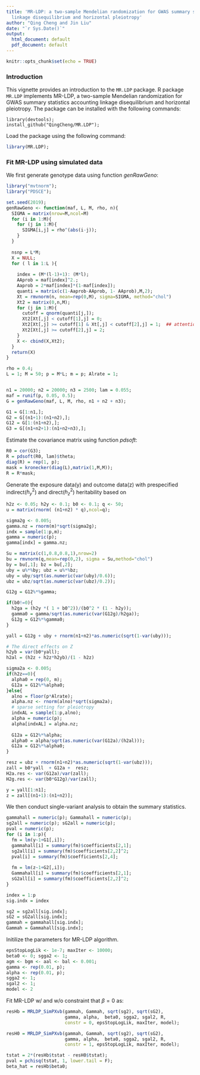 ---
title: 'MR-LDP: a two-sample Mendelian randomization for GWAS summary statistics accounting
  linkage disequilibrium and horizontal pleiotropy'
author: "Qing Cheng and Jin Liu"
date: "`r Sys.Date()`"
output:
  html_document: default
  pdf_document: default
---

```{r setup, include=FALSE}
knitr::opts_chunk$set(echo = TRUE)
```

### Introduction
This vignette provides an introduction to the `MR.LDP` package. R package `MR.LDP` implements MR-LDP, a two-sample Mendelian randomization for GWAS summary statistics accounting
  linkage disequilibrium and horizontal pleiotropy.
The package can be installed with the following commands:
```
library(devtools);
install_github("QingCheng/MR.LDP");
```
Load the package using the following command:
```{r}
library(MR.LDP);
```

### Fit MR-LDP using simulated data

We first generate genotype data using function _genRawGeno_:
```{r}
library("mvtnorm");
library("PDSCE");

set.seed(2019);
genRawGeno <- function(maf, L, M, rho, n){
  SIGMA = matrix(nrow=M,ncol=M)
  for (i in 1:M){
    for (j in 1:M){
      SIGMA[i,j] = rho^(abs(i-j));
    }
  }
  
  nsnp = L*M;
  X = NULL;
  for ( l in 1:L ){
    
    index = (M*(l-1)+1): (M*l);
    AAprob = maf[index]^2.;
    Aaprob = 2*maf[index]*(1-maf[index]);
    quanti = matrix(c(1-Aaprob-AAprob, 1- AAprob),M,2);
    Xt = rmvnorm(n, mean=rep(0,M), sigma=SIGMA, method="chol")
    Xt2 = matrix(0,n,M);
    for (j in 1:M){
      cutoff = qnorm(quanti[j,]);
      Xt2[Xt[,j] < cutoff[1],j] = 0;
      Xt2[Xt[,j] >= cutoff[1] & Xt[,j] < cutoff[2],j] = 1;  ## attention
      Xt2[Xt[,j] >= cutoff[2],j] = 2;
    }
    X <- cbind(X,Xt2);
  }
  return(X)
}

rho = 0.4; 
L = 1; M = 50; p = M*L; m = p; Alrate = 1;


n1 = 20000; n2 = 20000; n3 = 2500; lam = 0.055;
maf = runif(p, 0.05, 0.5);
G = genRawGeno(maf, L, M, rho, n1 + n2 + n3);

G1 = G[1:n1,];
G2 = G[(n1+1):(n1+n2),];
G12 = G[1:(n1+n2),];
G3 = G[(n1+n2+1):(n1+n2+n3),];
```
Estimate the covariance matrix using function _pdsoft_:
```{r}
R0 = cor(G3);
R = pdsoft(R0, lam)$theta;
diag(R) = rep(1, p);
mask = kronecker(diag(L),matrix(1,M,M));
R = R*mask;
```
Generate the exposure data(y) and outcome data(z) with prespecified indirect($h_y^2$) and direct($h_{z}^2$) heritability based on 
\begin{eqnarray*}
\mathbf{y} = \mathbf{G}_1\mathbf{\gamma} +\mathbf{U}_x  \mathbf{\eta}_x  + \mathbf{e}_1,\quad \mathbf{z} = \beta_0 \mathbf{x} + \mathbf{G}_2 \mathbf{\alpha} +  \mathbf{U}_y\mathbf{\eta}_y+ \mathbf{e}_2,
\end{eqnarray*}

```{r}
h2z <- 0.05; h2y <- 0.1; b0 <- 0.1; q <- 50;
u = matrix(rnorm( (n1+n2) * q),ncol=q);

sigma2g <- 0.005;
gamma.nz = rnorm(m)*sqrt(sigma2g);
indx = sample(1:p,m);
gamma = numeric(p);
gamma[indx] = gamma.nz;

Su = matrix(c(1,0.8,0.8,1),nrow=2)
bu = rmvnorm(q,mean=rep(0,2), sigma = Su,method="chol")
by = bu[,1]; bz = bu[,2];
uby = u%*%by; ubz = u%*%bz;
uby = uby/sqrt(as.numeric(var(uby)/0.6));
ubz = ubz/sqrt(as.numeric(var(ubz)/0.2));

G12g = G12%*%gamma;

if(b0!=0){
  h2ga = (h2y *( 1 + b0^2))/(b0^2 * (1 - h2y));
  gamma0 = gamma/sqrt(as.numeric(var(G12g)/h2ga));
  G12g = G12%*%gamma0;
}

yall = G12g + uby + rnorm(n1+n2)*as.numeric(sqrt(1-var(uby)));

# The direct effects on Z
h2yb = var(b0*yall);
h2al = (h2z + h2z*h2yb)/(1 - h2z)

sigma2a <- 0.005;
if(h2z==0){
  alpha0 = rep(0, m);
  G12a = G12%*%alpha0;
}else{
  alno = floor(p*Alrate);
  alpha.nz <- rnorm(alno)*sqrt(sigma2a);
  # sparse setting for pleiotropy
  indxAL = sample(1:p,alno);
  alpha = numeric(p);
  alpha[indxAL] = alpha.nz;
  
  G12a = G12%*%alpha;
  alpha0 = alpha/sqrt(as.numeric(var(G12a)/(h2al)));
  G12a = G12%*%alpha0;
}

resz = ubz + rnorm(n1+n2)*as.numeric(sqrt(1-var(ubz)));
zall = b0*yall  + G12a +  resz;
H2a.res <- var(G12a)/var(zall);
H2g.res <- var(b0*G12g)/var(zall);

y = yall[1:n1];
z = zall[(n1+1):(n1+n2)];

```
We then conduct single-variant analysis to obtain the summary statistics.
```{r}
gammahall = numeric(p); Gammahall = numeric(p);
sg2all = numeric(p); sG2all = numeric(p);
pval = numeric(p);
for (i in 1:p){
  fm = lm(y~1+G1[,i]);
  gammahall[i] = summary(fm)$coefficients[2,1];
  sg2all[i] = summary(fm)$coefficients[2,2]^2;
  pval[i] = summary(fm)$coefficients[2,4];
  
  fm = lm(z~1+G2[,i]);
  Gammahall[i] = summary(fm)$coefficients[2,1];
  sG2all[i] = summary(fm)$coefficients[2,2]^2;
}

index = 1:p
sig.indx = index

sg2 = sg2all[sig.indx];
sG2 = sG2all[sig.indx];
gammah = gammahall[sig.indx];
Gammah = Gammahall[sig.indx];

```

Initilize the parameters for MR-LDP algorithm.
```{r}
epsStopLogLik <- 1e-7; maxIter <- 10000;
beta0 <- 0; sgga2 <- 1;
agm <- bgm <- aal <- bal <- 0.001;
gamma <- rep(0.01, p);
alpha <- rep(0.01, p);
sgga2 <- 1;
sgal2 <- 1;
model <- 2

```
Fit MR-LDP w/ and w/o constraint that $\beta = 0$ as:
```{r}
resHb = MRLDP_SimPXvb(gammah, Gammah, sqrt(sg2), sqrt(sG2), 
                      gamma, alpha,  beta0, sgga2, sgal2, R, 
                      constr = 0, epsStopLogLik, maxIter, model);

resH0 = MRLDP_SimPXvb(gammah, Gammah, sqrt(sg2), sqrt(sG2), 
                      gamma, alpha,  beta0, sgga2, sgal2, R, 
                      constr = 1, epsStopLogLik, maxIter, model);

tstat = 2*(resHb$tstat - resH0$tstat);
pval = pchisq(tstat, 1, lower.tail = F);
beta_hat = resHb$beta0;
```

